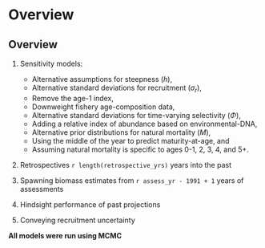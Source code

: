 # Overview

## Overview

1. Sensitivity models:
    - Alternative assumptions for steepness (*h*),
    - Alternative standard deviations for recruitment ($\sigma_r$),
    - Remove the age-1 index,
    - Downweight fishery age-composition data,
    - Alternative standard deviations for time-varying selectivity ($\Phi$),
    - Adding a relative index of abundance based on environmental-DNA,
    - Alternative prior distributions for natural mortality (*M*),
    - Using the middle of the year to predict maturity-at-age, and
    - Assuming natural mortality is specific to ages 0-1, 2, 3, 4, and 5+.

2. Retrospectives `r length(retrospective_yrs)` years into the past

3. Spawning biomass estimates from `r assess_yr - 1991 + 1` years of assessments

4. Hindsight performance of past projections

5. Conveying recruitment uncertainty

**All models were run using MCMC**
